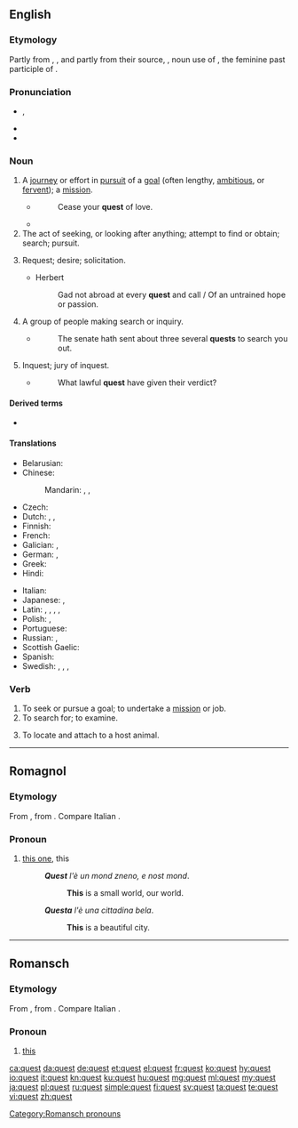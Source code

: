 {{also|QUEST|quest'}}
==English==
{{wikipedia}}

===Etymology===
Partly from {{bor|en|xno|queste|notext=1}}, {{bor|en|fro|queste||acquisition, search, hunt|notext=1}}, and partly from their source, {{bor|en|la|quaesta||tribute, tax, inquiry, search|notext=1}}, noun use of {{m|la|quaesita}}, the feminine past participle of {{m|la|quaerere||to ask, seek}}.

===Pronunciation===
* {{IPA|/kwɛst/|lang=en}}, {{enPR|kwĕst}}
* {{audio|en-us-quest.ogg|Audio (US)|lang=en}}
* {{rhymes|ɛst|lang=en}}

===Noun===
{{en-noun}}

# A [[journey]] or effort in [[pursuit]] of a [[goal]] (often lengthy, [[ambitious]], or [[fervent]]); a [[mission]].
#* {{w|William Shakespeare}}
#*: Cease your '''quest''' of love.
#* {{quote-magazine|date=2013-01
|author=Katie L. Burke
|title=Ecological Dependency
|volume=101|issue=1|page=64
|magazine=[[w:American Scientist|American Scientist]]
|url=http://www.americanscientist.org/bookshelf/pub/ecological-dependency
|passage=In his first book since the 2008 essay collection ''Natural Acts: A Sidelong View of Science and Nature'', David Quammen looks at the natural world from yet another angle: the search for the next human pandemic, what epidemiologists call “the next big one.” His '''quest''' leads him around the world to study a variety of suspect zoonoses—animal-hosted pathogens that infect humans.}}
# The act of seeking, or looking after anything; attempt to find or obtain; search; pursuit.
#: {{ux|en|to rove in '''quest''' of game, of a lost child, of property, etc.}}
# {{lb|en|obsolete}} Request; desire; solicitation.
#* Herbert
#*: Gad not abroad at every '''quest''' and call / Of an untrained hope or passion.
# {{lb|en|obsolete}} A group of people making search or inquiry.
#* {{w|William Shakespeare}}
#*: The senate hath sent about three several '''quests''' to search you out.
# {{lb|en|obsolete}} Inquest; jury of inquest.
#* {{w|William Shakespeare}}
#*: What lawful '''quest''' have given their verdict?

====Derived terms====
* {{l|en|sidequest}}

====Translations====
{{trans-top|journey or effort in pursuit of a goal}}
* Belarusian: {{t|be|пошук|sc=Cyrl}}
* Chinese:
*: Mandarin: {{t+|cmn|探索|tr=tànsuǒ|sc=Hani}}, {{t+|cmn|尋求|sc=Hani}}, {{t+|cmn|寻求|tr=xúnqiú|sc=Hani}}
* Czech: {{t+|cs|výprava|f}}
* Dutch: {{t+|nl|queeste|f}} {{qualifier|dated}}, {{t+|nl|zoektocht|m}}, {{t|nl|streeftocht|m}}
* Finnish: {{t+|fi|etsintä}}
* French: {{t+|fr|quête|f}}
* Galician: {{t|gl|busca|f}}, {{t+|gl|procura|f}}
* German: {{t+|de|Suche|f}}, {{t|de|Queste|f}}
* Greek: {{t+|el|αναζήτηση|f}}
* Hindi: {{t|hi|फ़िराक़|tr=firaaq|sc=Deva}}
{{trans-mid}}
* Italian: {{t+|it|ricerca|f}}
* Japanese: {{t+|ja|探索|tr=たんさく, tansaku|sc=Jpan}}, {{t|ja|探求|tr=たんきゅう, tankyū|sc=Jpan}}
* Latin: {{t|la|indagatio|f}}, {{t|la|investigatio|f}}, {{t|la|inquisitio|f}}, {{t|la|scrutatio|f}}, {{t|la|scrutatio|f}}
* Polish: {{t+|pl|poszukiwanie|n}}, {{t|pl|poszukiwania|p}}
* Portuguese: {{t+|pt|busca|f}}
* Russian: {{t+|ru|по́иск|m}}, {{t+|ru|поиск|alt=по́иски|m-p}}
* Scottish Gaelic: {{t|gd|sireadh|m}}
* Spanish: {{t+|es|búsqueda|f}}
* Swedish: {{t+|sv|resa|c}}, {{t+|sv|uppdrag|n}}, {{t+|sv|mål|n}}, {{t+|sv|strävan|c}}
{{trans-bottom}}

===Verb===
{{en-verb}}

# To seek or pursue a goal; to undertake a [[mission]] or job.
# To search for; to examine.
#: {{rfquotek|Sir T. Herbert}}
# {{lb|en|entomology|of a tick}} To locate and attach to a host animal.

----

==Romagnol==

===Etymology===
From {{inh|rgn|VL.||*eccu istu}}, from {{inh|rgn|la|eccum}} {{m|la|istum}}. Compare Italian {{m|it|questo}}.

===Pronoun===
{{head|rgn|pronoun|feminine singular|questa}}

# [[this one]], this
#: '''''Quest''' l'è un mond zneno, e nost mond''.
#:: '''This''' is a small world, our world.
#: '''''Questa''' l'è una cittadina bela''.
#:: '''This''' is a beautiful city.

----

==Romansch==

===Etymology===
From {{inh|rm|VL.||*eccu istu}}, from {{inh|rm|la|eccum}} {{m|la|istum}}. Compare Italian {{m|it|questo}}.

===Pronoun===
{{head|rm|pronouns}}

# [[this]]

[[Category:Romansch pronouns]]

[[ca:quest]]
[[da:quest]]
[[de:quest]]
[[et:quest]]
[[el:quest]]
[[fr:quest]]
[[ko:quest]]
[[hy:quest]]
[[io:quest]]
[[it:quest]]
[[kn:quest]]
[[ku:quest]]
[[hu:quest]]
[[mg:quest]]
[[ml:quest]]
[[my:quest]]
[[ja:quest]]
[[pl:quest]]
[[ru:quest]]
[[simple:quest]]
[[fi:quest]]
[[sv:quest]]
[[ta:quest]]
[[te:quest]]
[[vi:quest]]
[[zh:quest]]